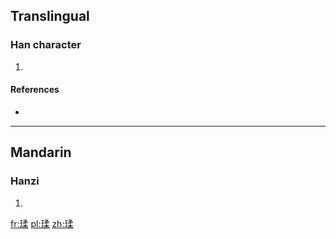 ==Translingual==

===Han character===
{{Han char|rn=96|rad=玉|as=09|sn=13|four=|canj=一土弓竹木 (MGNHD)}}

# {{defn|Han|sort=玉09}}

====References====
* {{Han ref|kx=0737.010|dkj=21103|dj=1148.040|hdz=21129.060|uh=7448|ud=29768}}

----

==Mandarin==

===Hanzi===
{{cmn-hanzi|pin=[[róu]] ([[rou2]])|wg=jou<sup>2</sup>}}

# {{defn|Mandarin|sort=玉09}}

[[fr:瑈]]
[[pl:瑈]]
[[zh:瑈]]